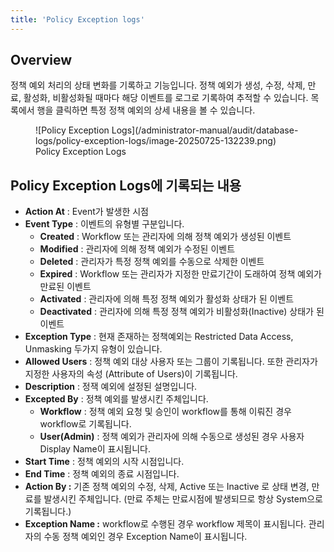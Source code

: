 ```yaml
---
title: 'Policy Exception logs'
---
```


## Overview

정책 예외 처리의 상태 변화를 기록하고 기능입니다. 정책 예외가 생성, 수정, 삭제, 만료, 활성화, 비활성화될 때마다 해당 이벤트를 로그로 기록하여 추적할 수 있습니다. 목록에서 행을 클릭하면 특정 정책 예외의 상세 내용을 볼 수 있습니다.

<figure data-layout="center" data-align="center">
![Policy Exception Logs](/administrator-manual/audit/database-logs/policy-exception-logs/image-20250725-132239.png)
<figcaption>
Policy Exception Logs
</figcaption>
</figure>


## Policy Exception Logs에 기록되는 내용

*  **Action At** : Event가 발생한 시점
*  **Event Type**  : 이벤트의 유형별 구분입니다. 
    *  **Created**  : Workflow 또는 관리자에 의해 정책 예외가 생성된 이벤트
    *  **Modified** : 관리자에 의해 정책 예외가 수정된 이벤트
    *  **Deleted**  : 관리자가 특정 정책 예외를 수동으로 삭제한 이벤트
    *  **Expired**  : Workflow 또는 관리자가 지정한 만료기간이 도래하여 정책 예외가 만료된 이벤트
    *  **Activated**  : 관리자에 의해 특정 정책 예외가 활성화 상태가 된 이벤트
    *  **Deactivated**  : 관리자에 의해 특정 정책 예외가 비활성화(Inactive) 상태가 된 이벤트 
*  **Exception Type**  : 현재 존재하는 정책예외는 Restricted Data Access, Unmasking 두가지 유형이 있습니다.
*  **Allowed Users**  : 정책 예외 대상 사용자 또는 그룹이 기록됩니다. 또한 관리자가 지정한 사용자의 속성 (Attribute of Users)이 기록됩니다.
*  **Description** : 정잭 예외에 설정된 설명입니다.
*  **Excepted By**  : 정책 예외를 발생시킨 주체입니다. 
    *  **Workflow**  : 정책 예외 요청 및 승인이 workflow를 통해 이뤄진 경우 workflow로 기록됩니다.
    *  **User(Admin)**  : 정책 예외가 관리자에 의해 수동으로 생성된 경우 사용자 Display Name이 표시됩니다. 
*  **Start Time** : 정책 예외의 시작 시점입니다.
*  **End Time**  : 정책 예외의 종료 시점입니다.
*  **Action By :** 기존 정책 예외의 수정, 삭제, Active 또는 Inactive 로 상태 변경, 만료를 발생시킨 주체입니다. (만료 주체는 만료시점에 발생되므로 항상 System으로 기록됩니다.)
*  **Exception Name :** workflow로 수행된 경우 workflow 제목이 표시됩니다. 관리자의 수동 정책 예외인 경우 Exception Name이 표시됩니다.


